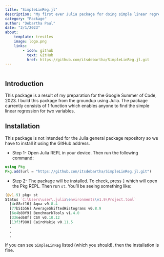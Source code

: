---
title: "SimpleLinReg.jl"
description: "My first ever Julia package for doing simple linear regression in two variables."
category: "Package"
author: "Debartha Paul"
date: "2/1/2023"
about:
    template: trestles
    image: logo.png
    links:
        - icon: github
          text: GitHub
          href: https://github.com/itsdebartha/SimpleLinReg.jl.git
---
<img src="logo.png" width=0 height=0>

##  Introduction
This package is a result of my preparation for the Google Summer of Code, 2023. I build this package from the groundup using Julia. The package currently consists of 1 function which enables anyone to find the simple linear regression for two variables.

##  Installation
This package is not intended for the Julia general package repository so we have to install it using the GitHub address.

- Step 1- Open Julia REPL in your device. Then run the following command:
```julia
using Pkg
Pkg.add(url = "https://github.com/itsdebartha/SimpleLinReg.jl.git")
```
- Step 2- The package will be installed. To check, press `]` which will open the Pkg REPL. Then run `st`. You'll be seeing something like:
```julia
(@v1.9) pkg> st
Status `C:\Users\user\.julia\environments\v1.9\Project.toml`
  [4c88cf16] Aqua v0.8.4
  [77b51b56] AverageShiftedHistograms v0.8.9
  [6e4b80f9] BenchmarkTools v1.4.0
  [336ed68f] CSV v0.10.12
  [13f3f980] CairoMakie v0.11.5
  .
  .
  .
```
If you can see `SimpleLinReg` listed (which you should), then the installation is fine.